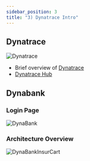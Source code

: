 ---
sidebar_position: 3
title: "3) Dynatrace Intro"
---

## Dynatrace

![Dynatrace](/img/intro1.jpg)

- Brief overview of [Dynatrace](https://www.dynatrace.com/)
- [Dynatrace Hub](https://www.dynatrace.com/hub/)

## Dynabank

### Login Page

![DynaBank](/img/dynabank.jpg)

### Architecture Overview

![DynaBankInsurCart](/img/DynaBankInsuraCart.png)
